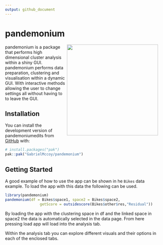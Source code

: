 ```yaml
---
output: github_document
---
```



# pandemonium

<!-- badges: start -->
<img src="vignettes/Images/pandemonium.png" height="300px" align="right"/>
<!-- badges: end -->

pandemonium is a package that performs high dimensional cluster analysis within a shiny GUI. pandemonium performs data preparation, clustering and visualisation within a dynamic GUI. With interactive methods allowing the user to change settings all without having to to leave the GUI.


## Installation

You can install the development version of pandemoniumedits from [GitHub](https://github.com/GabrielMccoy/pandemonium) with:

``` r
# install.packages("pak")
pak::pak("GabrielMccoy/pandemonium")
```

## Getting Started

A good example of how to use the app can be shown in he `Bikes` data example. To load the app with this data the following can be used.
``` r
library(pandemonium)
pandemonium(df = Bikes$space1, space2 = Bikes$space2, 
                getScore = outsidescore(Bikes$other$res,"Residual"))
```
By loading the app with the clustering space in df and the linked space in space2 the data is automatically selected in the data page. From here pressing load app will load into the analysis tab.

Within the analysis tab you can explore different visuals and their options in each of the enclosed tabs.

